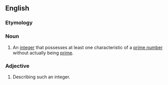 ==English==

===Etymology===
{{prefix|pseudo|prime}}

===Noun===
{{wikipedia}}
{{en-noun}}

# {{context|mathematics}} An [[integer]] that possesses at least one characteristic of a [[prime number]] without actually being [[prime]].

===Adjective===
{{en-adj|-}}

# Describing such an integer.